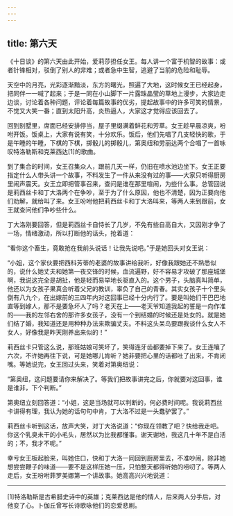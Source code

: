 ```yaml
---
---
---
```

title: 第六天
---



《十日谈》的第六天由此开始，爱莉莎担任女王。每人讲一个富于机智的故事：或者针锋相对，驳倒了别人的非难；或者急中生智，逃避了当前的危险和耻辱。





天空中的月亮，光彩逐渐黯淡，东方的曙光，照遍了大地，这时候女王已经起身，把同伴一一喊了起来；于是一同在小山脚下一片露珠晶莹的草地上漫步，大家边走边谈，讨论着各种问题，评论着每篇故事的优劣，提起故事中的许多可笑的情景，不觉又大笑一番；直到太阳升高，炎热逼人，大家这才觉得应该回去了。

回到别墅里，席面已经安排停当，屋子里缀满着鲜花和芳草。女王趁早晨凉爽，吩咐开饭。饭桌上，大家有说有笑，十分欢乐。饭后，他们先唱了几支轻快的歌，于是午睡的午睡，下棋的下棋，掷骰儿的掷骰儿，第奥纽和劳丽达两个合唱了一首咏叹特洛勒斯和克莱西达[1]的歌曲。

到了集合的时间，女王召集众人，跟前几天一样，仍旧在喷水池边坐下。女王正要指定什么人带头讲一个故事，不料发生了一件从来没有过的事——大家只听得厨房里闹声震天。女王立即把管事召来，查问是谁在那里喧闹，为些什么事。总管回说是莉西丝卡和丁大洛两个在争吵，至于为了什么原因，他也不清楚，因为正要向他们劝解，就给叫了来。女王吩咐他把莉西丝卡和丁大洛叫来，等两人来到跟前，女王就查问他们争吵些什么。

丁大洛刚要回答，但是莉西丝卡自恃长了几岁，不免有些自高自大，又因刚才争了一场，情绪激动，所以打断他的话头，抢着道：

“看你这个畜生，竟敢抢在我前头说话！让我先说吧。”于是她回头对女王说：

“小姐，这个家伙要把西科芳蒂的老婆的故事讲给我听，好像我跟她还不熟悉似的，说什么她丈夫和她第一夜交锋的时候，血流遍野，好不容易才攻破了那座城堡啊，我说这完全是胡扯，他是轻而易举地长驱直入的。这个男子，头脑真叫简单，他还以为女孩子果真会听着父兄的教训，辜负了自己的青春。其实女孩子十个里头倒有八九个，在出嫁前的三四年内对这回事已经十分内行了。要是叫她们干巴巴地直等到嫁人，那不是要急坏人了吗？老天在上——老天爷知道我起的誓是一向作准的——我的左邻右舍的那许多女孩子，没有一个到结婚的时候还是处女的。就是她们结了婚，我知道还是用种种办法来欺骗丈夫。不料这头呆鸟要跟我谈什么女人不女人，好像我是昨天刚养出来似的！”

莉西丝卡只管这么说，那班姑娘可笑坏了，笑得连牙齿都要掉下来了。女王连嚷了六次，不许她再往下说，可是她哪儿肯听？她非要把心里的话都吐了出来，不肯闭嘴。等她说完，女王回过头来，笑着对第奥纽说：

“第奥纽，这问题要请你来解决了。等我们把故事讲完之后，你就要对这回事，谁是谁非，下个判断。”

第奥纽立刻回答道：“小姐，这是当场就可以判断的，何必费时间呢。我说莉西丝卡讲得有理，我认为她的话句句中肯，丁大洛不过是一头蠢驴罢了。”

莉西丝卡听到这话，放声大笑，对丁大洛说道：“你现在领教了吧？快给我走吧。你这个乳臭未干的小毛头，居然以为比我都懂事。谢天谢地，我这几十年不是白活的；不，我才不呢。”

幸亏女王板起脸来，叫她住口，快和丁大洛一同回到厨房里去，不准吵闹，除非她想尝尝鞭子的味道——要不是这样压她一压，只怕整天都得听她的唠叨了。等两人走后，女王吩咐菲罗美娜第一个讲故事。她高高兴兴地说道：



* * *



[1]特洛勒斯是古希腊史诗中的英雄；克莱西达是他的情人，后来两人分手后，对他变了心。卜伽丘曾写长诗歌咏他们的恋爱悲剧。

